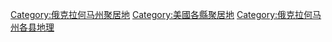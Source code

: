 
[[Category:俄克拉何马州聚居地|Category:俄克拉何马州聚居地]]
[[Category:美國各縣聚居地|Category:美國各縣聚居地]]
[[Category:俄克拉何马州各县地理|Category:俄克拉何马州各县地理]]